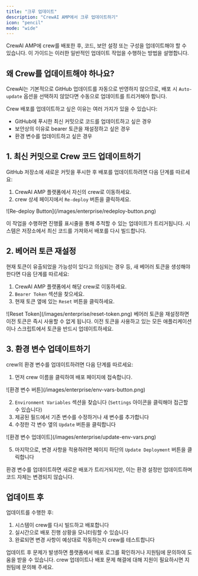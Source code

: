 ```yaml
---
title: "크루 업데이트"
description: "CrewAI AMP에서 크루 업데이트하기"
icon: "pencil"
mode: "wide"
---
```


<Note>
CrewAI AMP에 crew를 배포한 후, 코드, 보안 설정 또는 구성을 업데이트해야 할 수 있습니다.
이 가이드는 이러한 일반적인 업데이트 작업을 수행하는 방법을 설명합니다.
</Note>

## 왜 Crew를 업데이트해야 하나요?

CrewAI는 기본적으로 GitHub 업데이트를 자동으로 반영하지 않으므로, 배포 시 `Auto-update` 옵션을 선택하지 않았다면 수동으로 업데이트를 트리거해야 합니다.

Crew 배포를 업데이트하고 싶은 이유는 여러 가지가 있을 수 있습니다:
- GitHub에 푸시한 최신 커밋으로 코드를 업데이트하고 싶은 경우
- 보안상의 이유로 bearer 토큰을 재설정하고 싶은 경우
- 환경 변수를 업데이트하고 싶은 경우

## 1. 최신 커밋으로 Crew 코드 업데이트하기

GitHub 저장소에 새로운 커밋을 푸시한 후 배포를 업데이트하려면 다음 단계를 따르세요:

1. CrewAI AMP 플랫폼에서 자신의 crew로 이동하세요.
2. crew 상세 페이지에서 `Re-deploy` 버튼을 클릭하세요.

<Frame>
  ![Re-deploy Button](/images/enterprise/redeploy-button.png)
</Frame>

이 작업을 수행하면 진행률 표시줄을 통해 추적할 수 있는 업데이트가 트리거됩니다. 시스템은 저장소에서 최신 코드를 가져와서 배포를 다시 빌드합니다.

## 2. 베어러 토큰 재설정

현재 토큰이 유출되었을 가능성이 있다고 의심되는 경우 등, 새 베어러 토큰을 생성해야 한다면 다음 단계를 따르세요:

1. CrewAI AMP 플랫폼에서 해당 crew로 이동하세요.
2. `Bearer Token` 섹션을 찾으세요.
3. 현재 토큰 옆에 있는 `Reset` 버튼을 클릭하세요.

<Frame>
  ![Reset Token](/images/enterprise/reset-token.png)
</Frame>

<Warning>
베어러 토큰을 재설정하면 이전 토큰은 즉시 사용할 수 없게 됩니다. 이전 토큰을 사용하고 있는 모든 애플리케이션이나 스크립트에서 토큰을 반드시 업데이트하세요.
</Warning>

## 3. 환경 변수 업데이트하기

crew의 환경 변수를 업데이트하려면 다음 단계를 따르세요:

1. 먼저 crew 이름을 클릭하여 배포 페이지에 접속합니다.

<Frame>
  ![환경 변수 버튼](/images/enterprise/env-vars-button.png)
</Frame>

2. `Environment Variables` 섹션을 찾습니다 (`Settings` 아이콘을 클릭해야 접근할 수 있습니다)
3. 제공된 필드에서 기존 변수를 수정하거나 새 변수를 추가합니다
4. 수정한 각 변수 옆의 `Update` 버튼을 클릭합니다

<Frame>
  ![환경 변수 업데이트](/images/enterprise/update-env-vars.png)
</Frame>

5. 마지막으로, 변경 사항을 적용하려면 페이지 하단의 `Update Deployment` 버튼을 클릭합니다

<Note>
환경 변수를 업데이트하면 새로운 배포가 트리거되지만, 이는 환경 설정만 업데이트하며 코드 자체는 변경되지 않습니다.
</Note>

## 업데이트 후

업데이트를 수행한 후:

1. 시스템이 crew를 다시 빌드하고 배포합니다
2. 실시간으로 배포 진행 상황을 모니터링할 수 있습니다
3. 완료되면 변경 사항이 예상대로 작동하는지 crew를 테스트합니다

<Tip>
업데이트 후 문제가 발생하면 플랫폼에서 배포 로그를 확인하거나 지원팀에 문의하여 도움을 받을 수 있습니다.
</Tip>

<Card title="도움이 필요하신가요?" icon="headset" href="mailto:support@crewai.com">
  crew 업데이트나 배포 문제 해결에 대해 지원이 필요하시면 지원팀에 문의해 주세요.
</Card>
